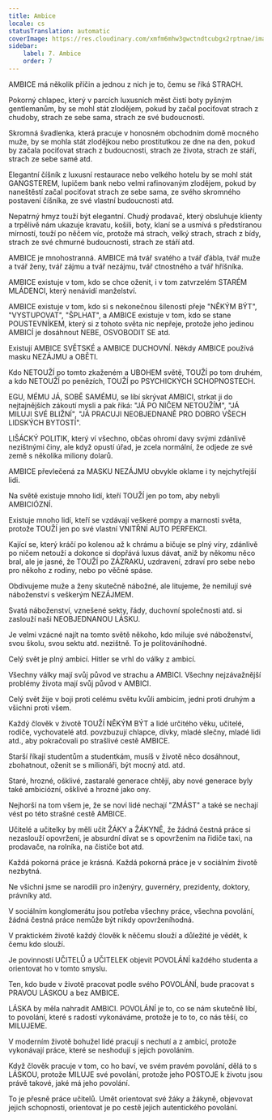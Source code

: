 ```yaml
---
title: Ambice
locale: cs
statusTranslation: automatic
coverImage: https://res.cloudinary.com/xmfm6mhw3gwctndtcubgx2rptnae/image/upload/v1740337243/small_cover_educacion_fundamental_a051170f1c.webp
sidebar:
    label: 7. Ambice
    order: 7
---
```

AMBICE má několik příčin a jednou z nich je to, čemu se říká STRACH.

Pokorný chlapec, který v parcích luxusních měst čistí boty pyšným gentlemanům, by se mohl stát zlodějem, pokud by začal pociťovat strach z chudoby, strach ze sebe sama, strach ze své budoucnosti.

Skromná švadlenka, která pracuje v honosném obchodním domě mocného muže, by se mohla stát zlodějkou nebo prostitutkou ze dne na den, pokud by začala pociťovat strach z budoucnosti, strach ze života, strach ze stáří, strach ze sebe samé atd.

Elegantní číšník z luxusní restaurace nebo velkého hotelu by se mohl stát GANGSTEREM, lupičem bank nebo velmi rafinovaným zlodějem, pokud by naneštěstí začal pociťovat strach ze sebe sama, ze svého skromného postavení číšníka, ze své vlastní budoucnosti atd.

Nepatrný hmyz touží být elegantní. Chudý prodavač, který obsluhuje klienty a trpělivě nám ukazuje kravatu, košili, boty, klaní se a usmívá s předstíranou mírností, touží po něčem víc, protože má strach, velký strach, strach z bídy, strach ze své chmurné budoucnosti, strach ze stáří atd.

AMBICE je mnohostranná. AMBICE má tvář svatého a tvář ďábla, tvář muže a tvář ženy, tvář zájmu a tvář nezájmu, tvář ctnostného a tvář hříšníka.

AMBICE existuje v tom, kdo se chce oženit, i v tom zatvrzelém STARÉM MLÁDENCI, který nenávidí manželství.

AMBICE existuje v tom, kdo si s nekonečnou šíleností přeje "NĚKÝM BÝT", "VYSTUPOVAT", "ŠPLHAT", a AMBICE existuje v tom, kdo se stane POUSTEVNÍKEM, který si z tohoto světa nic nepřeje, protože jeho jedinou AMBICÍ je dosáhnout NEBE, OSVOBODIT SE atd.

Existují AMBICE SVĚTSKÉ a AMBICE DUCHOVNÍ. Někdy AMBICE používá masku NEZÁJMU a OBĚTI.

Kdo NETOUŽÍ po tomto zkaženém a UBOHEM světě, TOUŽÍ po tom druhém, a kdo NETOUŽÍ po penězích, TOUŽÍ po PSYCHICKÝCH SCHOPNOSTECH.

EGU, MÉMU JÁ, SOBĚ SAMÉMU, se líbí skrývat AMBICI, strkat ji do nejtajnějších zákoutí mysli a pak říká: "JÁ PO NIČEM NETOUŽÍM", "JÁ MILUJI SVÉ BLIŽNÍ", "JÁ PRACUJI NEOBJEDNANĚ PRO DOBRO VŠECH LIDSKÝCH BYTOSTÍ".

LIŠÁCKÝ POLITIK, který ví všechno, občas ohromí davy svými zdánlivě nezištnými činy, ale když opustí úřad, je zcela normální, že odjede ze své země s několika miliony dolarů.

AMBICE převlečená za MASKU NEZÁJMU obvykle oklame i ty nejchytřejší lidi.

Na světě existuje mnoho lidí, kteří TOUŽÍ jen po tom, aby nebyli AMBICIÓZNÍ.

Existuje mnoho lidí, kteří se vzdávají veškeré pompy a marnosti světa, protože TOUŽÍ jen po své vlastní VNITŘNÍ AUTO PERFEKCI.

Kající se, který kráčí po kolenou až k chrámu a bičuje se plný víry, zdánlivě po ničem netouží a dokonce si dopřává luxus dávat, aniž by někomu něco bral, ale je jasné, že TOUŽÍ po ZÁZRAKU, uzdravení, zdraví pro sebe nebo pro někoho z rodiny, nebo po věčné spáse.

Obdivujeme muže a ženy skutečně nábožné, ale litujeme, že nemilují své náboženství s veškerým NEZÁJMEM.

Svatá náboženství, vznešené sekty, řády, duchovní společnosti atd. si zaslouží naši NEOBJEDNANOU LÁSKU.

Je velmi vzácné najít na tomto světě někoho, kdo miluje své náboženství, svou školu, svou sektu atd. nezištně. To je politováníhodné.

Celý svět je plný ambicí. Hitler se vrhl do války z ambicí.

Všechny války mají svůj původ ve strachu a AMBICI. Všechny nejzávažnější problémy života mají svůj původ v AMBICI.

Celý svět žije v boji proti celému světu kvůli ambicím, jedni proti druhým a všichni proti všem.

Každý člověk v životě TOUŽÍ NĚKÝM BÝT a lidé určitého věku, učitelé, rodiče, vychovatelé atd. povzbuzují chlapce, dívky, mladé slečny, mladé lidi atd., aby pokračovali po strašlivé cestě AMBICE.

Starší říkají studentům a studentkám, musíš v životě něco dosáhnout, zbohatnout, oženit se s milionáři, být mocný atd. atd.

Staré, hrozné, ošklivé, zastaralé generace chtějí, aby nové generace byly také ambiciózní, ošklivé a hrozné jako ony.

Nejhorší na tom všem je, že se noví lidé nechají "ZMÁST" a také se nechají vést po této strašné cestě AMBICE.

Učitelé a učitelky by měli učit ŽÁKY a ŽÁKYNĚ, že žádná čestná práce si nezaslouží opovržení, je absurdní dívat se s opovržením na řidiče taxi, na prodavače, na rolníka, na čističe bot atd.

Každá pokorná práce je krásná. Každá pokorná práce je v sociálním životě nezbytná.

Ne všichni jsme se narodili pro inženýry, guvernéry, prezidenty, doktory, právníky atd.

V sociálním konglomerátu jsou potřeba všechny práce, všechna povolání, žádná čestná práce nemůže být nikdy opovrženíhodná.

V praktickém životě každý člověk k něčemu slouží a důležité je vědět, k čemu kdo slouží.

Je povinností UČITELŮ a UČITELEK objevit POVOLÁNÍ každého studenta a orientovat ho v tomto smyslu.

Ten, kdo bude v životě pracovat podle svého POVOLÁNÍ, bude pracovat s PRAVOU LÁSKOU a bez AMBICE.

LÁSKA by měla nahradit AMBICI. POVOLÁNÍ je to, co se nám skutečně líbí, to povolání, které s radostí vykonáváme, protože je to to, co nás těší, co MILUJEME.

V moderním životě bohužel lidé pracují s nechutí a z ambicí, protože vykonávají práce, které se neshodují s jejich povoláním.

Když člověk pracuje v tom, co ho baví, ve svém pravém povolání, dělá to s LÁSKOU, protože MILUJE své povolání, protože jeho POSTOJE k životu jsou právě takové, jaké má jeho povolání.

To je přesně práce učitelů. Umět orientovat své žáky a žákyně, objevovat jejich schopnosti, orientovat je po cestě jejich autentického povolání.

